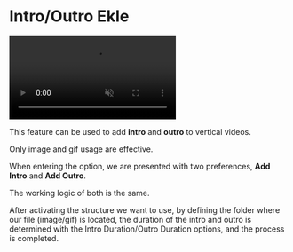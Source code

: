 # Intro/Outro Ekle


<video autoPlay muted loop controls>
  <source src="/introoutro.mp4" type="video/mp4" />
  Your browser does not support the video tag.
</video>


This feature can be used to add **intro** and **outro** to vertical videos.

Only image and gif usage are effective.

When entering the option, we are presented with two preferences, **Add Intro** and **Add Outro**.

The working logic of both is the same.

After activating the structure we want to use, by defining the folder where our file (image/gif) is located, the duration of the intro and outro is determined with the Intro Duration/Outro Duration options, and the process is completed.